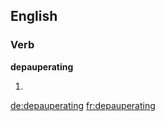 
==English==

===Verb===
'''depauperating'''

# {{present participle of|[[depauperate]]}}

[[de:depauperating]]
[[fr:depauperating]]